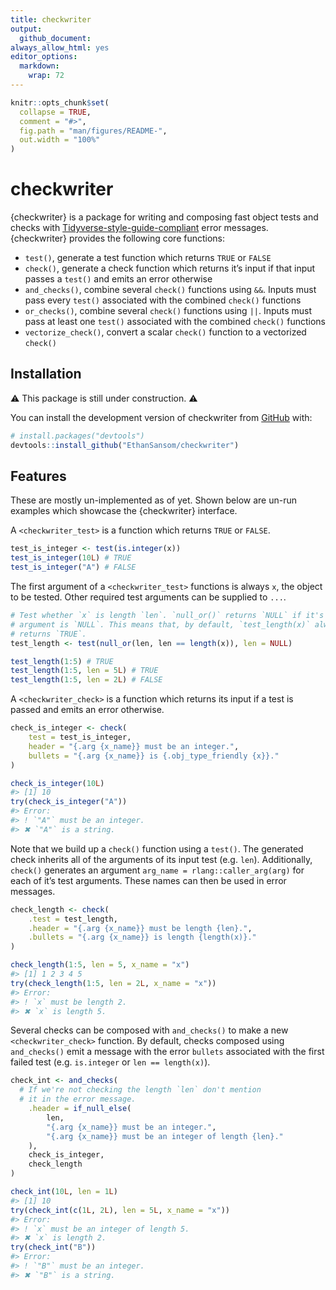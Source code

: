 ```yaml
---
title: checkwriter
output:
  github_document:
always_allow_html: yes
editor_options: 
  markdown: 
    wrap: 72
---
```


<!-- README.md is generated from README.Rmd. Please edit that file -->

```r
knitr::opts_chunk$set(
  collapse = TRUE,
  comment = "#>",
  fig.path = "man/figures/README-",
  out.width = "100%"
)
```

# checkwriter

<!-- badges: start -->

<!-- badges: end -->

{checkwriter} is a package for writing and composing fast object tests
and checks with
[Tidyverse-style-guide-compliant](https://style.tidyverse.org/) error
messages. {checkwriter} provides the following core functions:

-   `test()`, generate a test function which returns `TRUE` or `FALSE`
-   `check()`, generate a check function which returns it's input if
    that input passes a `test()` and emits an error otherwise
-   `and_checks()`, combine several `check()` functions using `&&`.
    Inputs must pass every `test()` associated with the combined
    `check()` functions
-   `or_checks()`, combine several `check()` functions using `||`.
    Inputs must pass at least one `test()` associated with the combined
    `check()` functions
-   `vectorize_check()`, convert a scalar `check()` function to a
    vectorized `check()`

## Installation

⚠️ This package is still under construction. ⚠️

You can install the development version of checkwriter from
[GitHub](https://github.com/) with:

``` r
# install.packages("devtools")
devtools::install_github("EthanSansom/checkwriter")
```

## Features

These are mostly un-implemented as of yet. Shown below are un-run
examples which showcase the {checkwriter} interface.

A `<checkwriter_test>` is a function which returns `TRUE` or `FALSE`.

```r
test_is_integer <- test(is.integer(x))
test_is_integer(10L) # TRUE
test_is_integer("A") # FALSE
```

The first argument of a `<checkwriter_test>` functions is always `x`,
the object to be tested. Other required test arguments can be supplied
to `...`.

```r
# Test whether `x` is length `len`. `null_or()` returns `NULL` if it's first 
# argument is `NULL`. This means that, by default, `test_length(x)` always 
# returns `TRUE`.
test_length <- test(null_or(len, len == length(x)), len = NULL)

test_length(1:5) # TRUE
test_length(1:5, len = 5L) # TRUE
test_length(1:5, len = 2L) # FALSE
```

A `<checkwriter_check>` is a function which returns its input if a test
is passed and emits an error otherwise.

```r
check_is_integer <- check(
	test = test_is_integer,
	header = "{.arg {x_name}} must be an integer.",
	bullets = "{.arg {x_name}} is {.obj_type_friendly {x}}."
)

check_is_integer(10L)
#> [1] 10
try(check_is_integer("A"))
#> Error:
#> ! `"A"` must be an integer.
#> ✖ `"A"` is a string.
```

Note that we build up a `check()` function using a `test()`. The
generated check inherits all of the arguments of its input test (e.g.
`len`). Additionally, `check()` generates an argument
`arg_name = rlang::caller_arg(arg)` for each of it's test arguments.
These names can then be used in error messages.

```r
check_length <- check(
	.test = test_length,
	.header = "{.arg {x_name}} must be length {len}.",
	.bullets = "{.arg {x_name}} is length {length(x)}."
)

check_length(1:5, len = 5, x_name = "x")
#> [1] 1 2 3 4 5
try(check_length(1:5, len = 2L, x_name = "x"))
#> Error:
#> ! `x` must be length 2.
#> ✖ `x` is length 5.
```

Several checks can be composed with `and_checks()` to make a new
`<checkwriter_check>` function. By default, checks composed using
`and_checks()` emit a message with the error `bullets` associated with
the first failed test (e.g. `is.integer` or `len == length(x)`).

```r
check_int <- and_checks(
  # If we're not checking the length `len` don't mention 
  # it in the error message.
	.header = if_null_else(
		len,
		"{.arg {x_name}} must be an integer.",
		"{.arg {x_name}} must be an integer of length {len}."
	),
	check_is_integer,
	check_length
)

check_int(10L, len = 1L)
#> [1] 10
try(check_int(c(1L, 2L), len = 5L, x_name = "x"))
#> Error:
#> ! `x` must be an integer of length 5.
#> ✖ `x` is length 2.
try(check_int("B"))
#> Error:
#> ! `"B"` must be an integer.
#> ✖ `"B"` is a string.
```
